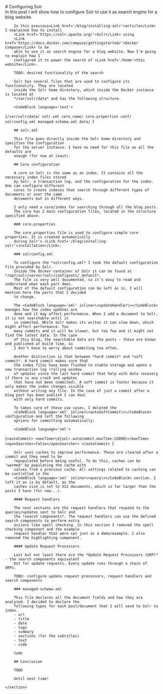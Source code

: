 <div>
    <section id='post-intro'>
        # Configuring Solr
        <PublishDate year={2024} month={10} day={11}/>
        <Tags list={['development', 'solr', 'search']}/>
        <Summary>
            In this post I will show how to configure 
            <Link href='https://solr.apache.org/'>Solr</Link> to use it as search engine for a blog
            website.
        </Summary>
        <ContentTable/>
    </section>
    <section id='post-content'>

        In this previous<Link href='/blog/installing-solr'>article</Link> I explained how to install 
        <Link href='https://solr.apache.org/'>Solr</Link> using 
        <Link href='https://docs.docker.com/compose/gettingstarted/'>Docker Compose</Link> to be 
        able to use it as search engine for a blog website. Now I'm going to explain how I 
        configured it to power the search of <Link href='/home'>this website</Link>.

        TODO: desired functionality of the search

        Solr has several files that are used to configure its functionality. They are located 
        inside the Solr home directory, which inside the Docker instance is located at 
        */var/solr/data* and has the following structure.

        <CodeBlock language='text'>
{`/var/solr/data/
    solr.xml
    core_name/
        core.properties
        conf/
            solrconfig.xml
            managed-schema.xml
        data/
`}
        </CodeBlock>

        ## solr.xml

        This file goes directly inside the Solr home directory and specifies the configuration 
        for the server instance. I have no need for this file as all the defaults are 
        enough (for now at least).

        ## Core configuration

        A core in Solr is the same as an index. It contains all the necessary index files stored 
        by Solr, a transaction log, and the configuration for the index. One can configure different 
        cores to create indeces that search through different types of documents or over the same 
        documents but in different ways.
        
        I only need a core/index for searching through all the blog posts. 
        The core has 2 main configuration files, located in the structure specified above.

        ### core.properties

        The core.properties file is used to configure simple core properties. It is created automatically 
        during Solr's <Link href='/blog/installing-solr'>installation</Link>.

        ### solrconfig.xml

        To configure the *solrconfig.xml* I took the default configuration file provided by Solr.
        Inside the docker container of Solr it can be found at */opt/solr/server/solr/configsets/_default*. 
        The file is very well documented, so it's easy to read and understand what each part does. 
        Most of the default configuration can be left as is. I will mention here the parts that I decided 
        to change.

        The <CodeBlock language='xml' inline>\<updateHandler\></CodeBlock> manages how the index updates are 
        done and it may affect performance. When I add a document to Solr, it is not searchable until it 
        is commited. While Solr makes its writes it can slow down, which might affect performance. Too 
        many commits and it will be slower, but too few and it might not find the latest data. In the case 
        of this blog, the searchable data are the posts - these are known and published at build time, so 
        I don't have to worry about commiting too often.
        
        Another distinction is that between *hard commit* and *soft commit*. A hard commit makes sure that 
        the index files have been flushed to stable storage and opens a new transaction log (rolling window 
        of updates since the last hard commit that help with data recovery if there is any crash and updates 
        that have not been commited). A soft commit is faster because it only makes the index changes visible 
        without writing any file. In the case of just a commit after a blog post has been publish I can deal 
        with only hard commits.
        
        To takes care of these use cases, I deleted the 
        <CodeBlock language='xml' inline>\<autoSoftCommit\></CodeBlock> configuration and left the following 
        options for committing automatically:

        <CodeBlock language='xml'>
{`<autoCommit>
    <maxTime>\${solr.autoCommit.maxTime:15000}</maxTime>
    <openSearcher>false</openSearcher>
</autoCommit>
`}
        </CodeBlock>

        Solr uses caches to improve performance. These are cleared after a commit and they need to be 
        repopulated before being useful. To do this, caches can be "warmed" by populating the cache with 
        values from a previous cache. All settings related to caching can be controlled in the 
        <CodeBlock language='xml' inline>\<query\></CodeBlock> section. I left it as is by default, as the 
        caches size is set to 512 documents, which is far larger than the posts I have (for now...).

        #### Request handlers

        The next sections are the request handlers that respond to the queries/updates sent to Solr and 
        the *search components*. The request handlers can use the defined search components to perform extra 
        actions like spell checking. In this section I removed the spell checking component and the example 
        request handler that were set just as a demo/example. I also removed the highlighting component.

        #### Update Request Processors

        Last but not least there are the *Update Request Processors (URP)* - the search components equivalent 
        but for update requests. Every update runs through a chain of URPs.

        TODO: configure update request processors, request handlers and search components

        ### managed-schema.xml

        This file declares all the document fields and how they are analyzed. I decided to declare the 
        following types for each post/document that I will send to Solr to index.
        - url
        - title
        - date
        - tags
        - summary
        - sections (for the subtitles)
        - text
        - code

        todo

        ## Conclusion

        TODO

        Until next time!

    </section>
</div>